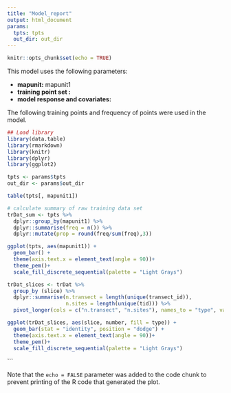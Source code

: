 ```yaml
---
title: "Model_report"
output: html_document
params:
  tpts: tpts
  out_dir: out_dir
---
```


```r
knitr::opts_chunk$set(echo = TRUE)
```

This model uses the following parameters: 

* **mapunit:** mapunit1
* **training point set : **
* **model response and covariates: ** 


The following training points and frequency of points were used in the model. 

```r

## Load library
library(data.table)
library(rmarkdown)
library(knitr)
library(dplyr)
library(ggplot2)

tpts <- params$tpts
out_dir <- params$out_dir

```


```r

table(tpts[, mapunit1])

# calculate summary of raw training data set
trDat_sum <- tpts %>%
  dplyr::group_by(mapunit1) %>%
  dplyr::summarise(freq = n()) %>%
  dplyr::mutate(prop = round(freq/sum(freq),3))

ggplot(tpts, aes(mapunit1)) +
  geom_bar() + 
  theme(axis.text.x = element_text(angle = 90))+
  theme_pem()+
  scale_fill_discrete_sequential(palette = "Light Grays")

trDat_slices <- trDat %>%
  group_by (slice) %>%
  dplyr::summarise(n.transect = length(unique(transect_id)),
                   n.sites = length(unique(tid))) %>% 
  pivot_longer(cols = c("n.transect", "n.sites"), names_to = "type", values_to = "number")

ggplot(trDat_slices, aes(slice, number, fill = type)) +
  geom_bar(stat = "identity", position = "dodge") + 
  theme(axis.text.x = element_text(angle = 90))+
  theme_pem()+
  scale_fill_discrete_sequential(palette = "Light Grays")

```


```

Note that the `echo = FALSE` parameter was added to the code chunk to prevent printing of the R code that generated the plot.
